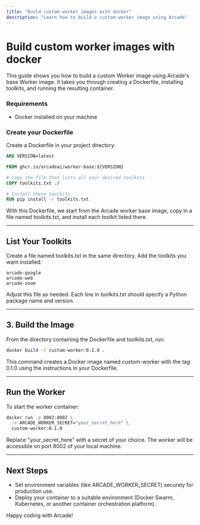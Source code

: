 ```yaml
---
title: "Build custom worker images with docker"
description: "Learn how to build a custom worker image using Arcade"
---
```



# Build custom worker images with docker

This guide shows you how to build a custom Worker image using Arcade's base Worker image. It takes you through creating a Dockerfile, installing toolkits, and running the resulting container.

<Steps>

### Requirements

- Docker installed on your machine

### Create your Dockerfile

Create a Dockerfile in your project directory:

```dockerfile
ARG VERSION=latest

FROM ghcr.io/arcadeai/worker-base:${VERSION}

# Copy the file that lists all your desired toolkits
COPY toolkits.txt ./

# Install these toolkits
RUN pip install -r toolkits.txt
```

With this Dockerfile, we start from the Arcade worker base image, copy in a file named toolkits.txt, and install each toolkit listed there.

---

## List Your Toolkits

Create a file named toolkits.txt in the same directory. Add the toolkits you want installed:

```
arcade-google
arcade-web
arcade-zoom
```

Adjust this file as needed. Each line in toolkits.txt should specify a Python package name and version.

---

## 3. Build the Image

From the directory containing the Dockerfile and toolkits.txt, run:

```bash
docker build -t custom-worker:0.1.0 .
```

This command creates a Docker image named custom-worker with the tag 0.1.0 using the instructions in your Dockerfile.

---

## Run the Worker

To start the worker container:

```bash
docker run -p 8002:8002 \
  -e ARCADE_WORKER_SECRET="your_secret_here" \
  custom-worker:0.1.0
```

Replace "your_secret_here" with a secret of your choice. The worker will be accessible on port 8002 of your local machine.

</Steps>

---

## Next Steps

- Set environment variables (like ARCADE_WORKER_SECRET) securely for production use.
- Deploy your container to a suitable environment (Docker Swarm, Kubernetes, or another container orchestration platform).

Happy coding with Arcade!
